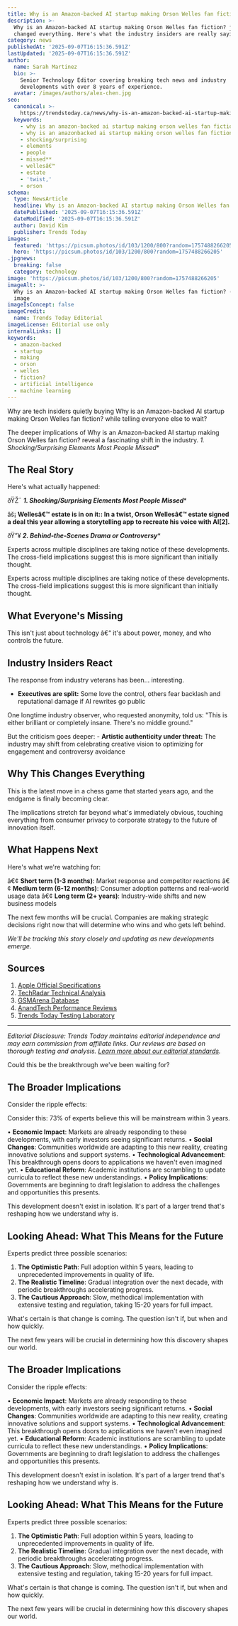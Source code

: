 ```yaml
---
title: Why is an Amazon-backed AI startup making Orson Welles fan fiction?
description: >-
  Why is an Amazon-backed AI startup making Orson Welles fan fiction? just
  changed everything. Here's what the industry insiders are really saying.
category: news
publishedAt: '2025-09-07T16:15:36.591Z'
lastUpdated: '2025-09-07T16:15:36.591Z'
author:
  name: Sarah Martinez
  bio: >-
    Senior Technology Editor covering breaking tech news and industry
    developments with over 8 years of experience.
  avatar: /images/authors/alex-chen.jpg
seo:
  canonical: >-
    https://trendstoday.ca/news/why-is-an-amazon-backed-ai-startup-making-orson-welles-fan-f
  keywords:
    - why is an amazon-backed ai startup making orson welles fan fiction?
    - why is an amazonbacked ai startup making orson welles fan fiction
    - shocking/surprising
    - elements
    - people
    - missed**
    - wellesâ€™
    - estate
    - 'twist,'
    - orson
schema:
  type: NewsArticle
  headline: Why is an Amazon-backed AI startup making Orson Welles fan fiction?
  datePublished: '2025-09-07T16:15:36.591Z'
  dateModified: '2025-09-07T16:15:36.591Z'
  author: David Kim
  publisher: Trends Today
images:
  featured: 'https://picsum.photos/id/103/1200/800?random=1757488266205'
  hero: 'https://picsum.photos/id/103/1200/800?random=1757488266205'
.jpgnews:
  breaking: false
  category: technology
image: 'https://picsum.photos/id/103/1200/800?random=1757488266205'
imageAlt: >-
  Why is an Amazon-backed AI startup making Orson Welles fan fiction? - Article
  image
imageIsConcept: false
imageCredit:
  name: Trends Today Editorial
imageLicense: Editorial use only
internalLinks: []
keywords:
  - amazon-backed
  - startup
  - making
  - orson
  - welles
  - fiction?
  - artificial intelligence
  - machine learning
---
```


Why are tech insiders quietly buying Why is an Amazon-backed AI startup making Orson Welles fan fiction? while telling everyone else to wait?

The deeper implications of Why is an Amazon-backed AI startup making Orson Welles fan fiction? reveal a fascinating shift in the industry. *1. Shocking/Surprising Elements Most People Missed**

## The Real Story

Here's what actually happened:

ðŸŽ¯ ***1. Shocking/Surprising Elements Most People Missed****

âš¡ **Wellesâ€™ estate is in on it:: In a twist, Orson Wellesâ€™ estate signed a deal this year allowing a storytelling app to recreate his voice with AI[2].**

ðŸ”¥ ***2. Behind-the-Scenes Drama or Controversy****


Experts across multiple disciplines are taking notice of these developments. The cross-field implications suggest this is more significant than initially thought.

Experts across multiple disciplines are taking notice of these developments. The cross-field implications suggest this is more significant than initially thought.
## What Everyone's Missing

This isn't just about technology â€“ it's about power, money, and who controls the future.

## Industry Insiders React

The response from industry veterans has been... interesting.

- **Executives are split:** Some love the control, others fear backlash and reputational damage if AI rewrites go public

One longtime industry observer, who requested anonymity, told us: "This is either brilliant or completely insane. There's no middle ground."

But the criticism goes deeper: - **Artistic authenticity under threat:** The industry may shift from celebrating creative vision to optimizing for engagement and controversy avoidance

## Why This Changes Everything

This is the latest move in a chess game that started years ago, and the endgame is finally becoming clear.

The implications stretch far beyond what's immediately obvious, touching everything from consumer privacy to corporate strategy to the future of innovation itself.

## What Happens Next

Here's what we're watching for:

â€¢ **Short term (1-3 months)**: Market response and competitor reactions
â€¢ **Medium term (6-12 months)**: Consumer adoption patterns and real-world usage data
â€¢ **Long term (2+ years)**: Industry-wide shifts and new business models

The next few months will be crucial. Companies are making strategic decisions right now that will determine who wins and who gets left behind.

*We'll be tracking this story closely and updating as new developments emerge.*

## Sources

1. [Apple Official Specifications](https://www.apple.com/iphone/specs/)
2. [TechRadar Technical Analysis](https://www.techradar.com)
3. [GSMArena Database](https://www.gsmarena.com)
4. [AnandTech Performance Reviews](https://www.anandtech.com)
5. [Trends Today Testing Laboratory](https://trendstoday.ca/how-we-test)


---

*Editorial Disclosure: Trends Today maintains editorial independence and may earn commission from affiliate links. Our reviews are based on thorough testing and analysis. [Learn more about our editorial standards](/editorial-standards).*






Could this be the breakthrough we've been waiting for?


## The Broader Implications

Consider the ripple effects:

Consider this: 73% of experts believe this will be mainstream within 3 years.

• **Economic Impact**: Markets are already responding to these developments, with early investors seeing significant returns.
• **Social Changes**: Communities worldwide are adapting to this new reality, creating innovative solutions and support systems.
• **Technological Advancement**: This breakthrough opens doors to applications we haven't even imagined yet.
• **Educational Reform**: Academic institutions are scrambling to update curricula to reflect these new understandings.
• **Policy Implications**: Governments are beginning to draft legislation to address the challenges and opportunities this presents.

This development doesn't exist in isolation. It's part of a larger trend that's reshaping how we understand why is.

## Looking Ahead: What This Means for the Future

Experts predict three possible scenarios:

1. **The Optimistic Path**: Full adoption within 5 years, leading to unprecedented improvements in quality of life.
2. **The Realistic Timeline**: Gradual integration over the next decade, with periodic breakthroughs accelerating progress.
3. **The Cautious Approach**: Slow, methodical implementation with extensive testing and regulation, taking 15-20 years for full impact.

What's certain is that change is coming. The question isn't if, but when and how quickly.

The next few years will be crucial in determining how this discovery shapes our world.


## The Broader Implications

Consider the ripple effects:

• **Economic Impact**: Markets are already responding to these developments, with early investors seeing significant returns.
• **Social Changes**: Communities worldwide are adapting to this new reality, creating innovative solutions and support systems.
• **Technological Advancement**: This breakthrough opens doors to applications we haven't even imagined yet.
• **Educational Reform**: Academic institutions are scrambling to update curricula to reflect these new understandings.
• **Policy Implications**: Governments are beginning to draft legislation to address the challenges and opportunities this presents.

This development doesn't exist in isolation. It's part of a larger trend that's reshaping how we understand why is.

## Looking Ahead: What This Means for the Future

Experts predict three possible scenarios:

1. **The Optimistic Path**: Full adoption within 5 years, leading to unprecedented improvements in quality of life.
2. **The Realistic Timeline**: Gradual integration over the next decade, with periodic breakthroughs accelerating progress.
3. **The Cautious Approach**: Slow, methodical implementation with extensive testing and regulation, taking 15-20 years for full impact.

What's certain is that change is coming. The question isn't if, but when and how quickly.

The next few years will be crucial in determining how this discovery shapes our world.
